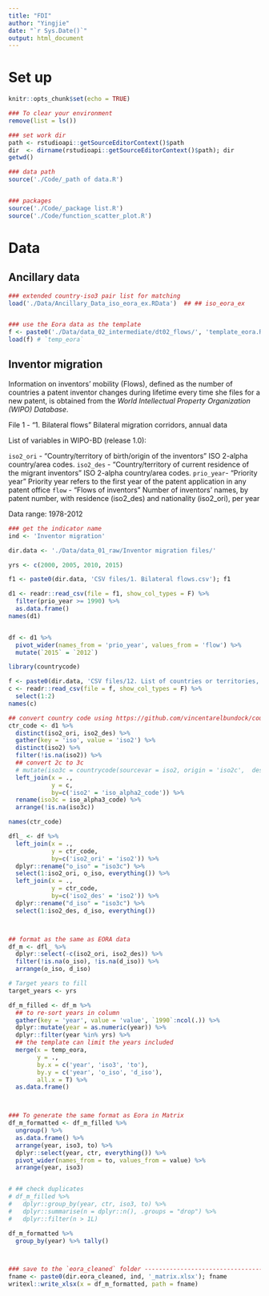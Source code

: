 ```yaml
---
title: "FDI"
author: "Yingjie"
date: "`r Sys.Date()`"
output: html_document
---
```



# Set up
```r
knitr::opts_chunk$set(echo = TRUE)

### To clear your environment 
remove(list = ls())

### set work dir
path <- rstudioapi::getSourceEditorContext()$path
dir  <- dirname(rstudioapi::getSourceEditorContext()$path); dir
getwd()

### data path 
source('./Code/_path of data.R')


### packages
source('./Code/_package list.R')
source('./Code/function_scatter_plot.R')

```


# Data

## Ancillary data
```r

### extended country-iso3 pair list for matching
load('./Data/Ancillary_Data_iso_eora_ex.RData')  ## ## iso_eora_ex


### use the Eora data as the template 
f <- paste0('./Data/data_02_intermediate/dt02_flows/', 'template_eora.RData')
load(f) # `temp_eora`
```



## Inventor migration 

  Information on inventors’ mobility (Flows), defined as the number of countries a patent inventor changes during lifetime every time she files for a new patent, is obtained from the *World Intellectual Property Organization (WIPO) Database*.
  
  File 1 - "1. Bilateral flows" Bilateral migration corridors, annual data
  
  List of variables in WIPO-BD (release 1.0):
 
  `iso2_ori` - "Country/territory of birth/origin of the inventors" ISO 2-alpha country/area codes. 
  `iso2_des` - "Country/territory of current residence of the migrant inventors"  ISO 2-alpha country/area codes. 
  `prio_year`- "Priority year"	Priority year refers to the first year of the patent application in any patent office
  `flow` - "Flows of inventors" Number of inventors' names, by patent number, with residence (iso2_des) and nationality (iso2_ori), per year
  
  Data range: 1978-2012
  
```r
### get the indicator name
ind <- 'Inventor migration'

dir.data <- './Data/data_01_raw/Inventor migration files/'

yrs <- c(2000, 2005, 2010, 2015)

f1 <- paste0(dir.data, 'CSV files/1. Bilateral flows.csv'); f1

d1 <- readr::read_csv(file = f1, show_col_types = F) %>%
  filter(prio_year >= 1990) %>%
  as.data.frame()
names(d1)


df <- d1 %>%
  pivot_wider(names_from = 'prio_year', values_from = 'flow') %>%
  mutate(`2015` = `2012`)

```


```r

library(countrycode)

f <- paste0(dir.data, 'CSV files/12. List of countries or territories, and classifications.csv'); f
c <- readr::read_csv(file = f, show_col_types = F) %>%
  select(1:2)
names(c)

## convert country code using https://github.com/vincentarelbundock/countrycode
ctr_code <- d1 %>%
  distinct(iso2_ori, iso2_des) %>%
  gather(key = 'iso', value = 'iso2') %>%
  distinct(iso2) %>%
  filter(!is.na(iso2)) %>%
  ## convert 2c to 3c
  # mutate(iso3c = countrycode(sourcevar = iso2, origin = 'iso2c',  destination = 'iso3c')) %>%
  left_join(x = .,
            y = c,
            by=c('iso2' = 'iso_alpha2_code')) %>%
  rename(iso3c = iso_alpha3_code) %>%
  arrange(!is.na(iso3c))

names(ctr_code)

```


```r

dfl_ <- df %>%
  left_join(x = .,
            y = ctr_code,
            by=c('iso2_ori' = 'iso2')) %>%
  dplyr::rename("o_iso" = "iso3c") %>%
  select(1:iso2_ori, o_iso, everything()) %>%
  left_join(x = .,
            y = ctr_code,
            by=c('iso2_des' = 'iso2')) %>%
  dplyr::rename("d_iso" = "iso3c") %>%
  select(1:iso2_des, d_iso, everything())



## format as the same as EORA data
df_m <- dfl_ %>%
  dplyr::select(-c(iso2_ori, iso2_des)) %>%
  filter(!is.na(o_iso), !is.na(d_iso)) %>%
  arrange(o_iso, d_iso)

# Target years to fill
target_years <- yrs

df_m_filled <- df_m %>%
  ## to re-sort years in column
  gather(key = 'year', value = 'value', `1990`:ncol(.)) %>%
  dplyr::mutate(year = as.numeric(year)) %>%
  dplyr::filter(year %in% yrs) %>%
  ## the template can limit the years included
  merge(x = temp_eora,
        y = .,
        by.x = c('year', 'iso3', 'to'),
        by.y = c('year', 'o_iso', 'd_iso'), 
        all.x = T) %>%
  as.data.frame()



### To generate the same format as Eora in Matrix
df_m_formatted <- df_m_filled %>%
  ungroup() %>%
  as.data.frame() %>%
  arrange(year, iso3, to) %>%
  dplyr::select(year, ctr, everything()) %>%
  pivot_wider(names_from = to, values_from = value) %>%
  arrange(year, iso3)


# ## check duplicates 
# df_m_filled %>%
#   dplyr::group_by(year, ctr, iso3, to) %>%
#   dplyr::summarise(n = dplyr::n(), .groups = "drop") %>%
#   dplyr::filter(n > 1L)

df_m_formatted %>%
  group_by(year) %>% tally()



### save to the `eora_cleaned` folder ----------------------------------------------------
fname <- paste0(dir.eora_cleaned, ind, '_matrix.xlsx'); fname
writexl::write_xlsx(x = df_m_formatted, path = fname)
```





